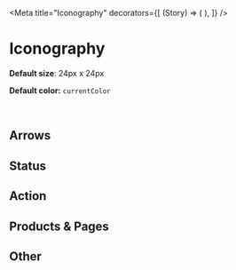 
<Meta
  title="Iconography"
  decorators={[
    (Story) => (
      <ThemeProvider>
        <Story />
      </ThemeProvider>
    ),
  ]}
/>

# Iconography

**Default size**: 24px x 24px

**Default color:** <code>currentColor</code>

<br />

## Arrows

<ThemeProvider>
  <Wrap spacing={2} p={2}>
    <Icon name="arrowRight" />
    <Icon name="arrowLeft" />
    <Icon name="arrowUp" />
    <Icon name="arrowDown" />
  </Wrap>
  <Wrap spacing={2} p={2}>
    <Icon name="chevronRight" />
    <Icon name="chevronLeft" />
    <Icon name="chevronUp" />
    <Icon name="chevronDown" />
  </Wrap>
</ThemeProvider>

## Status

<ThemeProvider>
  <Wrap spacing={2} p={2}>
    <Icon name="success" />
    <Icon name="alert" />
    <Icon name="warning" />
  </Wrap>
</ThemeProvider>

## Action

<ThemeProvider>
  <Wrap spacing={2} p={2}>
    <Icon name="close" />
    <Icon name="check" />
    <Icon name="plus" />
    <Icon name="delete" />
    <Icon name="edit" />
    <Icon name="starOutline" />
    <Icon name="starFilled" />
    <Icon name="search" />
    <Icon name="refresh" />
    <Icon name="minus" />
    <Icon name="import" />
    <Icon name="download" />
  </Wrap>
</ThemeProvider>

## Products & Pages

<ThemeProvider>
  <Wrap spacing={2} p={2}>
    <Icon name="homeFilled" />
    <Icon name="incidentsFilled" />
    <Icon name="incidentResponseFilled" />
    <Icon name="runbooksFilled" />
    <Icon name="infrastructureFilled" />
    <Icon name="statusPagesFilled" />
    <Icon name="analyticsFilled" />
    <Icon name="integrationsFilled" />
    <Icon name="helpFilled" />
    <Icon name="organizationFilled" />
    <Icon name="userFilled" />
  </Wrap>
  <Wrap spacing={2} p={2}>
    <Icon name="homeOutline" />
    <Icon name="incidentsOutline" />
    <Icon name="incidentResponseOutline" />
    <Icon name="runbooksOutline" />
    <Icon name="infrastructureOutline" />
    <Icon name="statusPagesOutline" />
    <Icon name="analyticsOutline" />
    <Icon name="integrationsOutline" />
    <Icon name="helpOutline" />
    <Icon name="organizationOutline" />
    <Icon name="userOutline" />
  </Wrap>
</ThemeProvider>

## Other

<ThemeProvider>
  <Wrap spacing={2} p={2}>
    <Icon name="account" />
    <Icon name="atom" />
    <Icon name="email" />
    <Icon name="externalLink" />
    <Icon name="filter" />
    <Icon name="info" />
    <Icon name="menu" />
    <Icon name="rocket" />
    <Icon name="settings" />
    <Icon name="team" />
    <Icon name="ticket" />
    <Icon name="lock" />
    <Icon name="unlock" />
  </Wrap>
</ThemeProvider>

